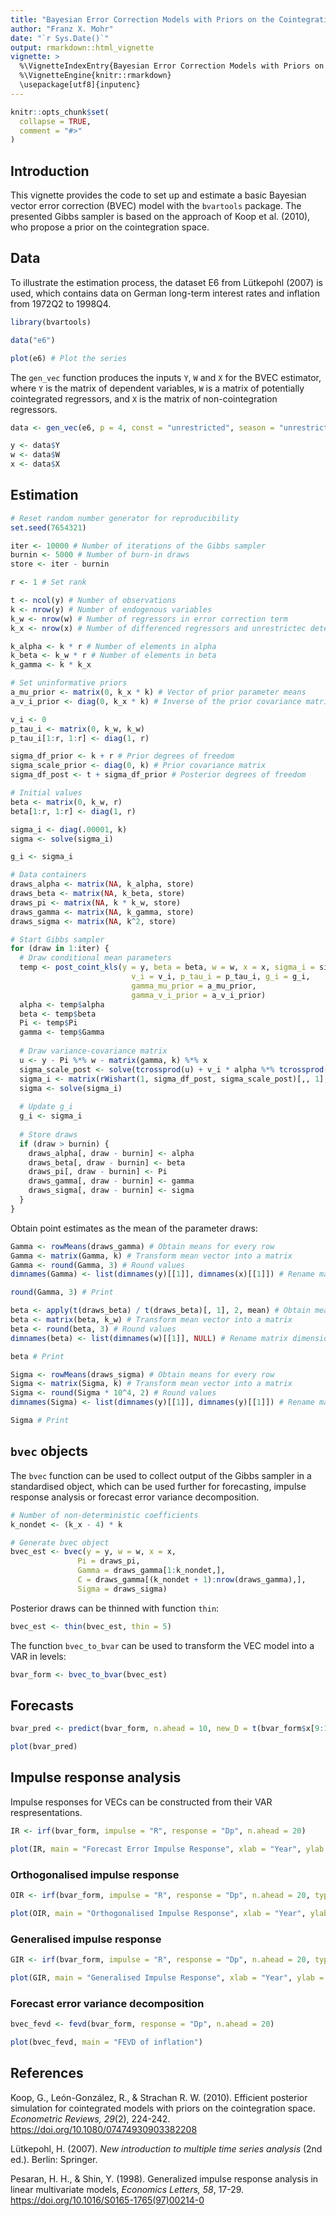 ```yaml
---
title: "Bayesian Error Correction Models with Priors on the Cointegration Space"
author: "Franz X. Mohr"
date: "`r Sys.Date()`"
output: rmarkdown::html_vignette
vignette: >
  %\VignetteIndexEntry{Bayesian Error Correction Models with Priors on the Cointegration Space}
  %\VignetteEngine{knitr::rmarkdown}
  \usepackage[utf8]{inputenc}
---
```


```r
knitr::opts_chunk$set(
  collapse = TRUE,
  comment = "#>"
)
```

## Introduction

This vignette provides the code to set up and estimate a basic Bayesian vector error correction (BVEC) model with the `bvartools` package. The presented Gibbs sampler is based on the approach of Koop et al. (2010), who propose a prior on the cointegration space.

## Data

To illustrate the estimation process, the dataset E6 from Lütkepohl (2007) is used, which contains data on German long-term interest rates and inflation from 1972Q2 to 1998Q4.

```r
library(bvartools)

data("e6")

plot(e6) # Plot the series
```

The `gen_vec` function produces the inputs `Y`, `W` and `X` for the BVEC estimator, where `Y` is the matrix of dependent variables, `W` is a matrix of potentially cointegrated regressors, and `X` is the matrix of non-cointegration regressors.

```r
data <- gen_vec(e6, p = 4, const = "unrestricted", season = "unrestricted")

y <- data$Y
w <- data$W
x <- data$X
```

## Estimation

```r
# Reset random number generator for reproducibility
set.seed(7654321)

iter <- 10000 # Number of iterations of the Gibbs sampler
burnin <- 5000 # Number of burn-in draws
store <- iter - burnin

r <- 1 # Set rank

t <- ncol(y) # Number of observations
k <- nrow(y) # Number of endogenous variables
k_w <- nrow(w) # Number of regressors in error correction term
k_x <- nrow(x) # Number of differenced regressors and unrestrictec deterministic terms

k_alpha <- k * r # Number of elements in alpha
k_beta <- k_w * r # Number of elements in beta
k_gamma <- k * k_x

# Set uninformative priors
a_mu_prior <- matrix(0, k_x * k) # Vector of prior parameter means
a_v_i_prior <- diag(0, k_x * k) # Inverse of the prior covariance matrix

v_i <- 0
p_tau_i <- matrix(0, k_w, k_w)
p_tau_i[1:r, 1:r] <- diag(1, r)

sigma_df_prior <- k + r # Prior degrees of freedom
sigma_scale_prior <- diag(0, k) # Prior covariance matrix
sigma_df_post <- t + sigma_df_prior # Posterior degrees of freedom

# Initial values
beta <- matrix(0, k_w, r)
beta[1:r, 1:r] <- diag(1, r)

sigma_i <- diag(.00001, k)
sigma <- solve(sigma_i)

g_i <- sigma_i

# Data containers
draws_alpha <- matrix(NA, k_alpha, store)
draws_beta <- matrix(NA, k_beta, store)
draws_pi <- matrix(NA, k * k_w, store)
draws_gamma <- matrix(NA, k_gamma, store)
draws_sigma <- matrix(NA, k^2, store)

# Start Gibbs sampler
for (draw in 1:iter) {
  # Draw conditional mean parameters
  temp <- post_coint_kls(y = y, beta = beta, w = w, x = x, sigma_i = sigma_i,
                           v_i = v_i, p_tau_i = p_tau_i, g_i = g_i,
                           gamma_mu_prior = a_mu_prior,
                           gamma_v_i_prior = a_v_i_prior)
  alpha <- temp$alpha
  beta <- temp$beta
  Pi <- temp$Pi
  gamma <- temp$Gamma
  
  # Draw variance-covariance matrix
  u <- y - Pi %*% w - matrix(gamma, k) %*% x
  sigma_scale_post <- solve(tcrossprod(u) + v_i * alpha %*% tcrossprod(crossprod(beta, p_tau_i) %*% beta, alpha))
  sigma_i <- matrix(rWishart(1, sigma_df_post, sigma_scale_post)[,, 1], k)
  sigma <- solve(sigma_i)
  
  # Update g_i
  g_i <- sigma_i
  
  # Store draws
  if (draw > burnin) {
    draws_alpha[, draw - burnin] <- alpha
    draws_beta[, draw - burnin] <- beta
    draws_pi[, draw - burnin] <- Pi
    draws_gamma[, draw - burnin] <- gamma
    draws_sigma[, draw - burnin] <- sigma
  }
}
```

Obtain point estimates as the mean of the parameter draws:

```r
Gamma <- rowMeans(draws_gamma) # Obtain means for every row
Gamma <- matrix(Gamma, k) # Transform mean vector into a matrix
Gamma <- round(Gamma, 3) # Round values
dimnames(Gamma) <- list(dimnames(y)[[1]], dimnames(x)[[1]]) # Rename matrix dimensions

round(Gamma, 3) # Print
```

```r
beta <- apply(t(draws_beta) / t(draws_beta)[, 1], 2, mean) # Obtain means for every row
beta <- matrix(beta, k_w) # Transform mean vector into a matrix
beta <- round(beta, 3) # Round values
dimnames(beta) <- list(dimnames(w)[[1]], NULL) # Rename matrix dimensions

beta # Print
```

```r
Sigma <- rowMeans(draws_sigma) # Obtain means for every row
Sigma <- matrix(Sigma, k) # Transform mean vector into a matrix
Sigma <- round(Sigma * 10^4, 2) # Round values
dimnames(Sigma) <- list(dimnames(y)[[1]], dimnames(y)[[1]]) # Rename matrix dimensions

Sigma # Print
```

## `bvec` objects

The `bvec` function can be used to collect output of the Gibbs sampler in a standardised object, which can be used further for forecasting, impulse response analysis or forecast error variance decomposition.

```r
# Number of non-deterministic coefficients
k_nondet <- (k_x - 4) * k

# Generate bvec object
bvec_est <- bvec(y = y, w = w, x = x,
               Pi = draws_pi,
               Gamma = draws_gamma[1:k_nondet,],
               C = draws_gamma[(k_nondet + 1):nrow(draws_gamma),],
               Sigma = draws_sigma)
```

Posterior draws can be thinned with function `thin`:

```r
bvec_est <- thin(bvec_est, thin = 5)
```

The function `bvec_to_bvar` can be used to transform the VEC model into a VAR in levels:

```r
bvar_form <- bvec_to_bvar(bvec_est)
```

## Forecasts

```r
bvar_pred <- predict(bvar_form, n.ahead = 10, new_D = t(bvar_form$x[9:12, 91:100]))

plot(bvar_pred)
```


## Impulse response analysis

Impulse responses for VECs can be constructed from their VAR respresentations.

```r
IR <- irf(bvar_form, impulse = "R", response = "Dp", n.ahead = 20)

plot(IR, main = "Forecast Error Impulse Response", xlab = "Year", ylab = "Response")
```

### Orthogonalised impulse response

```r
OIR <- irf(bvar_form, impulse = "R", response = "Dp", n.ahead = 20, type = "oir")

plot(OIR, main = "Orthogonalised Impulse Response", xlab = "Year", ylab = "Response")
```

### Generalised impulse response

```r
GIR <- irf(bvar_form, impulse = "R", response = "Dp", n.ahead = 20, type = "gir")

plot(GIR, main = "Generalised Impulse Response", xlab = "Year", ylab = "Response")
```

### Forecast error variance decomposition

```r
bvec_fevd <- fevd(bvar_form, response = "Dp", n.ahead = 20)

plot(bvec_fevd, main = "FEVD of inflation")
```

## References

Koop, G., León-González, R., & Strachan R. W. (2010). Efficient posterior simulation for cointegrated models with priors on the cointegration space. *Econometric Reviews, 29*(2), 224-242. <https://doi.org/10.1080/07474930903382208>

Lütkepohl, H. (2007). *New introduction to multiple time series analysis* (2nd ed.). Berlin: Springer.

Pesaran, H. H., & Shin, Y. (1998). Generalized impulse response analysis in linear multivariate models, *Economics Letters, 58*, 17-29. <https://doi.org/10.1016/S0165-1765(97)00214-0>